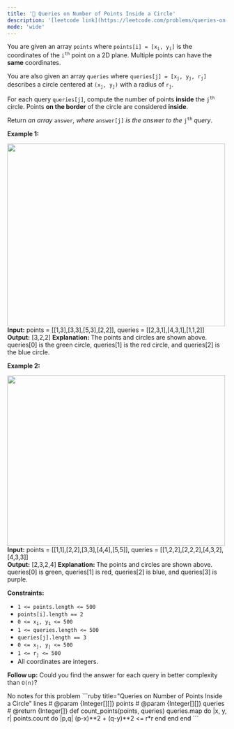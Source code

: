 ```yaml
---
title: '🧀 Queries on Number of Points Inside a Circle'
description: '[leetcode link](https://leetcode.com/problems/queries-on-number-of-points-inside-a-circle/description/)'
mode: 'wide'
---
```

<Tabs>
  <Tab title="Question" icon="circle-question" iconType="regular">
    <Card>
      <p>You are given an array <code>points</code> where <code>points[i] = [x<sub>i</sub>, y<sub>i</sub>]</code> is the coordinates of the <code>i<sup>th</sup></code> point on a 2D plane. Multiple points can have the <strong>same</strong> coordinates.</p>  <p>You are also given an array <code>queries</code> where <code>queries[j] = [x<sub>j</sub>, y<sub>j</sub>, r<sub>j</sub>]</code> describes a circle centered at <code>(x<sub>j</sub>, y<sub>j</sub>)</code> with a radius of <code>r<sub>j</sub></code>.</p>  <p>For each query <code>queries[j]</code>, compute the number of points <strong>inside</strong> the <code>j<sup>th</sup></code> circle. Points <strong>on the border</strong> of the circle are considered <strong>inside</strong>.</p>  <p>Return <em>an array </em><code>answer</code><em>, where </em><code>answer[j]</code><em> is the answer to the </em><code>j<sup>th</sup></code><em> query</em>.</p>   <p><strong class="example">Example 1:</strong></p> <img alt="" src="https://assets.leetcode.com/uploads/2021/03/25/chrome_2021-03-25_22-34-16.png" style="width: 500px; height: 418px;" />  <strong>Input:</strong> points = [[1,3],[3,3],[5,3],[2,2]], queries = [[2,3,1],[4,3,1],[1,1,2]] <br/> <strong>Output:</strong> [3,2,2] <b>Explanation: </b>The points and circles are shown above. queries[0] is the green circle, queries[1] is the red circle, and queries[2] is the blue circle.   <p><strong class="example">Example 2:</strong></p> <img alt="" src="https://assets.leetcode.com/uploads/2021/03/25/chrome_2021-03-25_22-42-07.png" style="width: 500px; height: 390px;" />  <strong>Input:</strong> points = [[1,1],[2,2],[3,3],[4,4],[5,5]], queries = [[1,2,2],[2,2,2],[4,3,2],[4,3,3]] <br/> <strong>Output:</strong> [2,3,2,4] <b>Explanation: </b>The points and circles are shown above. queries[0] is green, queries[1] is red, queries[2] is blue, and queries[3] is purple.    <p><strong>Constraints:</strong></p>  <ul>  <li><code>1 &lt;= points.length &lt;= 500</code></li>  <li><code>points[i].length == 2</code></li>  <li><code>0 &lt;= x<sub>​​​​​​i</sub>, y<sub>​​​​​​i</sub> &lt;= 500</code></li>  <li><code>1 &lt;= queries.length &lt;= 500</code></li>  <li><code>queries[j].length == 3</code></li>  <li><code>0 &lt;= x<sub>j</sub>, y<sub>j</sub> &lt;= 500</code></li>  <li><code>1 &lt;= r<sub>j</sub> &lt;= 500</code></li>  <li>All coordinates are integers.</li> </ul>   <p><strong>Follow up:</strong> Could you find the answer for each query in better complexity than <code>O(n)</code>?</p> 
    </Card>
  </Tab>
  <Tab title="Solution" icon="lightbulb" iconType="regular" >
    <Card>
      No notes for this problem
    </Card>
  <Expandable title="code">
    <CodeGroup dropdown>
```ruby title="Queries on Number of Points Inside a Circle" lines
# @param {Integer[][]} points
# @param {Integer[][]} queries
# @return {Integer[]}
def count_points(points, queries)
    queries.map do |x, y, r|
        points.count do |p,q|
           (p-x)**2 + (q-y)**2 <= r*r
        end
    end
end
```
    </CodeGroup>
  </Expandable>
  </Tab>
</Tabs>
